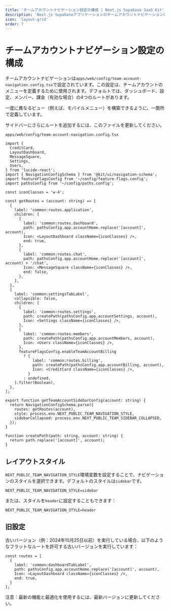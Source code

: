```yaml
---
title: 'チームアカウントナビゲーション設定の構成 | Next.js Supabase SaaS Kit'
description: 'Next.js Supabaseアプリケーションのチームアカウントナビゲーションのセットアップ方法を学びます'
icon: 'layout-grid'
order: 7
---
```


# チームアカウントナビゲーション設定の構成

チームアカウントナビゲーションは`apps/web/config/team-account-navigation.config.tsx`で設定されています。この設定は、チームアカウントのメニューを定義するために使用されます。デフォルトでは、ダッシュボード、設定、メンバー、課金（有効な場合）の4つのルートがあります。

一度に異なるビュー（例えば、モバイルメニュー）を構築できるように、一箇所で定義しています。

サイドバーにさらにルートを追加するには、このファイルを更新してください。

`apps/web/config/team-account-navigation.config.tsx`

```tsx
import {
  CreditCard,
  LayoutDashboard,
  MessageSquare,
  Settings,
  Users,
} from 'lucide-react';
import { NavigationConfigSchema } from '@kit/ui/navigation-schema';
import featureFlagsConfig from '~/config/feature-flags.config';
import pathsConfig from '~/config/paths.config';

const iconClasses = 'w-4';

const getRoutes = (account: string) => [
  {
    label: 'common:routes.application',
    children: [
      {
        label: 'common:routes.dashboard',
        path: pathsConfig.app.accountHome.replace('[account]', account),
        Icon: <LayoutDashboard className={iconClasses} />,
        end: true,
      },
      {
        label: 'common:routes.chat',
        path: pathsConfig.app.accountHome.replace('[account]', account) + '/chat',
        Icon: <MessageSquare className={iconClasses} />,
        end: false,
      },
    ],
  },
  {
    label: 'common:settingsTabLabel',
    collapsible: false,
    children: [
      {
        label: 'common:routes.settings',
        path: createPath(pathsConfig.app.accountSettings, account),
        Icon: <Settings className={iconClasses} />,
      },
      {
        label: 'common:routes.members',
        path: createPath(pathsConfig.app.accountMembers, account),
        Icon: <Users className={iconClasses} />,
      },
      featureFlagsConfig.enableTeamAccountBilling
        ? {
            label: 'common:routes.billing',
            path: createPath(pathsConfig.app.accountBilling, account),
            Icon: <CreditCard className={iconClasses} />,
          }
        : undefined,
    ].filter(Boolean),
  },
];

export function getTeamAccountSidebarConfig(account: string) {
  return NavigationConfigSchema.parse({
    routes: getRoutes(account),
    style: process.env.NEXT_PUBLIC_TEAM_NAVIGATION_STYLE,
    sidebarCollapsed: process.env.NEXT_PUBLIC_TEAM_SIDEBAR_COLLAPSED,
  });
}

function createPath(path: string, account: string) {
  return path.replace('[account]', account);
}
```

## レイアウトスタイル

`NEXT_PUBLIC_TEAM_NAVIGATION_STYLE`環境変数を設定することで、ナビゲーションのスタイルを選択できます。デフォルトのスタイルは`sidebar`です。

```
NEXT_PUBLIC_TEAM_NAVIGATION_STYLE=sidebar
```

または、スタイルを`header`に設定することもできます：

```
NEXT_PUBLIC_TEAM_NAVIGATION_STYLE=header
```

## 旧設定

古いバージョン（例：2024年10月25日以前）を実行している場合、以下のようなフラットなルートを許可する古いバージョンを実行しています：

```tsx
const routes = [
  {
    label: 'common:dashboardTabLabel',
    path: pathsConfig.app.accountHome.replace('[account]', account),
    Icon: <LayoutDashboard className={iconClasses} />,
    end: true,
  }
];
```

注意：最新の機能と最適化を使用するには、最新バージョンに更新してください。
